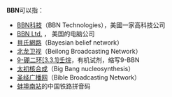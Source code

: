 '''BBN'''可以指：
*[[BBN科技|BBN科技]]（BBN Technologies），美國一家高科技公司
*[[BBN_Ltd.|BBN Ltd.]] ， 美国的电脑公司
*[[貝氏網路|貝氏網路]]（Bayesian belief network）
*[[北龙卫视|北龙卫视]]（Beilong Broadcasting Network）
*[[9-硼二环［3.3.1］壬烷|9-硼二环<nowiki>[3.3.1]</nowiki>壬烷]]，有机试剂，缩写9-BBN
*[[太初核合成|太初核合成]]（Big Bang nucleosynthesis）
*[[圣经广播网|圣经广播网]]（Bible Broadcasting Network）
* [[蚌埠南站|蚌埠南站]]的中国铁路拼音码

{{disambig|Cat=三字拉丁字母缩写消歧义}}